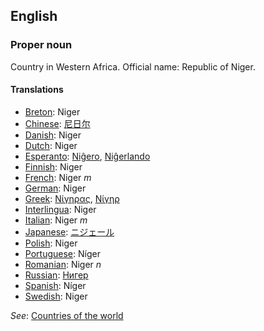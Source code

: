 ==English==

===Proper noun===

Country in Western Africa. Official name: Republic of Niger.

====Translations====

*[[Breton]]: Niger
*[[Chinese]]: [[尼日尔]]
*[[Danish]]: Niger
*[[Dutch]]: Niger
*[[Esperanto]]: [[Niĝero]], [[Niĝerlando]]
*[[Finnish]]: Niger
*[[French]]: Niger ''m''
*[[German]]: Niger
*[[Greek]]: [[Νίγηρας]], [[Νίγηρ]]
*[[Interlingua]]: Niger
*[[Italian]]: Niger ''m''
*[[Japanese]]: [[ニジェール]]
*[[Polish]]: Niger
*[[Portuguese]]: Níger
*[[Romanian]]: Niger ''n''
*[[Russian]]: [[Нигер]]
*[[Spanish]]: Níger
*[[Swedish]]: Niger

''See'': [[Countries of the world]]